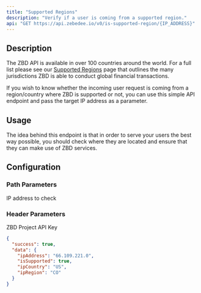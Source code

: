 ```yaml
---
title: "Supported Regions"
description: "Verify if a user is coming from a supported region."
api: "GET https://api.zebedee.io/v0/is-supported-region/{IP_ADDRESS}"
---
```


## Description

The ZBD API is available in over 100 countries around the world. For a full list please see our [Supported Regions](http://zbd.one/wl-regions) page that outlines the many jurisdictions ZBD is able to conduct global financial transactions.

If you wish to know whether the incoming user request is coming from a region/country where ZBD is supported or not, you can use this simple API endpoint and pass the target IP address as a parameter.

## Usage

The idea behind this endpoint is that in order to serve your users the best way possible, you should check where they are located and ensure that they can make use of ZBD services.

## Configuration

### Path Parameters

<ParamField required path="IP_ADDRESS" type="string">
  IP address to check
</ParamField>

### Header Parameters

<ParamField required header="apikey" type="string">
  ZBD Project API Key
</ParamField>

<CodeGroup />

<ResponseExample>

```json Response
{
  "success": true,
  "data": {
    "ipAddress": "66.109.221.0",
    "isSupported": true,
    "ipCountry": "US",
    "ipRegion": "CO"
  }
}
```

</ResponseExample>
